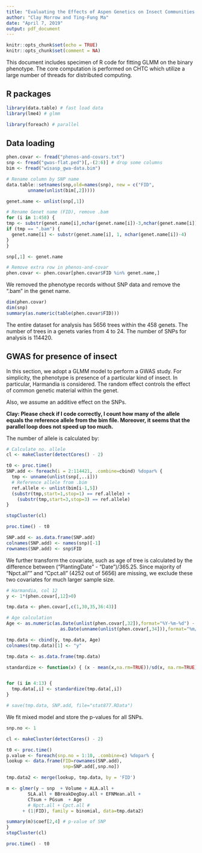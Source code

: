---
title: "Evaluating the Effects of Aspen Genetics on Insect Communities - Specimen of R code"
author: "Clay Morrow and Ting-Fung Ma"
date: "April 7, 2019"
output: pdf_document
---

```{r setup, include=FALSE}
knitr::opts_chunk$set(echo = TRUE)
knitr::opts_chunk$set(comment = NA)
```

This document includes specimen of R code for fitting GLMM on the binary phenotype. The core computation is performed on CHTC which utilize a large number of threads for distributed computing.

## R packages
```{r,message=FALSE, warning=FALSE}
library(data.table) # fast load data
library(lme4) # glmm

library(foreach) # parallel
```

## Data loading
```{r, warning=FALSE}
phen.covar <- fread("phenos-and-covars.txt")
snp <- fread("gwas-flat.ped")[,-(2:6)] # drop some columns
bim <- fread("wisasp_gwa-data.bim")

# Rename column by SNP name
data.table::setnames(snp,old=names(snp), new = c("FID",
        unname(unlist(bim[,2]))))

genet.name <- unlist(snp[,1])

# Rename Genet name (FID), remove .bam
for (i in 1:458) {
tmp <- substr(genet.name[i],nchar(genet.name[i])-3,nchar(genet.name[i]))
if (tmp == ".bam") {
  genet.name[i] <- substr(genet.name[i], 1, nchar(genet.name[i])-4)
}
}

snp[,1] <- genet.name

# Remove extra row in phenos-and-covar
phen.covar <- phen.covar[phen.covar$FID %in% genet.name,]
```

We removed the phenotype records without SNP data and remove the ".bam" in the genet name.

```{r}
dim(phen.covar)
dim(snp)
summary(as.numeric(table(phen.covar$FID)))
```

The entire dataset for analysis has 5656 trees within the 458 genets. The number of trees in a genets varies from 4 to 24. The number of SNPs for analysis is 114420.

## GWAS for presence of insect

In this section, we adopt a GLMM model to perform a GWAS study. For simplicity, the phenotype is presence of a particular kind of insect. In particular, Harmandia is considered. The random effect controls the effect of common genetic material within the genet. 

Also, we assume an additive effect on the SNPs.


**Clay: Please check if I code correctly, I count how many of the allele equals the reference allele from the bim file. Moreover, it seems that the parallel loop does not speed up too much.**


The number of allele is calculated by:
```{r, eval=FALSE}
# Calculate no. allele
cl <- makeCluster(detectCores() - 2)

t0 <- proc.time()
SNP.add <- foreach(i = 2:114421, .combine=cbind) %dopar% {
  tmp <- unname(unlist(snp[,..i]))
  # Reference allele from .bim
  ref.allele <- unlist(bim[i-1,5])
  (substr(tmp,start=1,stop=1) == ref.allele) +
    (substr(tmp,start=3,stop=3) == ref.allele)
}

stopCluster(cl)

proc.time() - t0

SNP.add <- as.data.frame(SNP.add)
colnames(SNP.add) <- names(snp)[-1]
rownames(SNP.add) <- snp$FID
```


We further transform the covariate, such as age of tree is calculated by the difference between ("PlantingDate" - "Date")/365.25. Since majority of "Npct.all"" and "Cpct.all" (4252 out of 5656) are missing, we exclude these two covariates for much larger sample size. 

```{r, eval=FALSE}
# Harmandia, col 12
y <- 1*(phen.covar[,12]>0)

tmp.data <- phen.covar[,c(1,30,35,36:43)]

# Age calculation
Age <- as.numeric(as.Date(unlist(phen.covar[,32]),format="%Y-%m-%d") -
                    as.Date(unname(unlist(phen.covar[,34])),format="%m/%d/%Y"))/365.25

tmp.data <- cbind(y, tmp.data, Age)
colnames(tmp.data)[1] <- "y"

tmp.data <- as.data.frame(tmp.data)

standardize <- function(x) { (x - mean(x,na.rm=TRUE))/sd(x, na.rm=TRUE)}


for (i in 4:13) {
  tmp.data[,i] <- standardize(tmp.data[,i])
}

# save(tmp.data, SNP.add, file="stat877.RData")
```


We fit mixed model and store the p-values for all SNPs.
```{r,eval=FALSE}
snp.no <- 1

cl <- makeCluster(detectCores() - 2)

t0 <- proc.time()
p.value <- foreach(snp.no = 1:10, .combine=c) %dopar% {
lookup <- data.frame(FID=rownames(SNP.add),
                     snp=SNP.add[,snp.no])

tmp.data2 <- merge(lookup, tmp.data, by = 'FID')

m <- glmer(y ~ snp  + Volume + ALA.all +
        SLA.all + BBreakDegDay.all + EFNMean.all +
        CTsum + PGsum  + Age
        # Npct.all + Cpct.all # 
      + (1|FID), family = binomial, data=tmp.data2)

summary(m)$coef[2,4] # p-value of SNP 
}
stopCluster(cl)

proc.time() - t0
```


